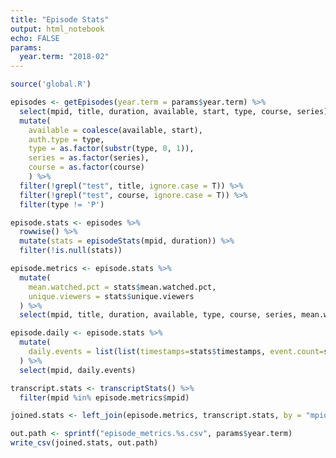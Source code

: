 ```yaml
---
title: "Episode Stats"
output: html_notebook
echo: FALSE
params:
  year.term: "2018-02"
---
```


```r
source('global.R')
```

```r
episodes <- getEpisodes(year.term = params$year.term) %>%
  select(mpid, title, duration, available, start, type, course, series) %>%
  mutate(
    available = coalesce(available, start),
    auth.type = type,
    type = as.factor(substr(type, 0, 1)),
    series = as.factor(series),
    course = as.factor(course)
    ) %>%
  filter(!grepl("test", title, ignore.case = T)) %>%
  filter(!grepl("test", course, ignore.case = T)) %>%
  filter(type != 'P')
```

```r
episode.stats <- episodes %>%
  rowwise() %>%
  mutate(stats = episodeStats(mpid, duration)) %>%
  filter(!is.null(stats)) 
```

```r
episode.metrics <- episode.stats %>%
  mutate(
    mean.watched.pct = stats$mean.watched.pct,
    unique.viewers = stats$unique.viewers
  ) %>% 
  select(mpid, title, duration, available, type, course, series, mean.watched.pct, unique.viewers)
```

```r
episode.daily <- episode.stats %>%
  mutate(
    daily.events = list(list(timestamps=stats$timestamps, event.count=stats$event.count))
  ) %>%
  select(mpid, daily.events) 
```

```r
transcript.stats <- transcriptStats() %>%
  filter(mpid %in% episode.metrics$mpid)

joined.stats <- left_join(episode.metrics, transcript.stats, by = "mpid")
```
  
```r
out.path <- sprintf("episode_metrics.%s.csv", params$year.term)
write_csv(joined.stats, out.path)
```

```r

```
